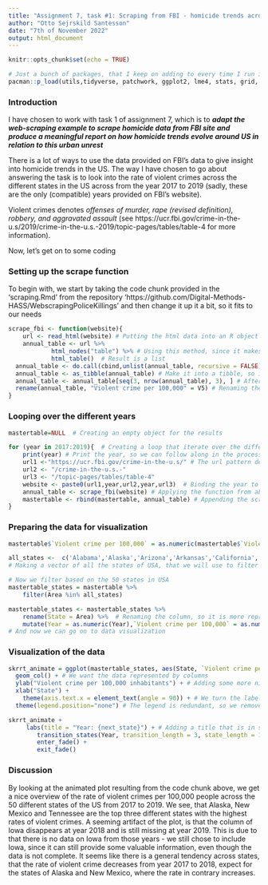```yaml
---
title: "Assignment 7, task #1: Scraping from FBI - homicide trends across states from 2017 to 2019"
author: "Otto Sejrskild Santesson"
date: "7th of November 2022"
output: html_document
---
```


```r
knitr::opts_chunk$set(echo = TRUE)

# Just a bunch of packages, that I keep on adding to every time I run into a package that I need to use (not good code practice, I know)
pacman::p_load(utils,tidyverse, patchwork, ggplot2, lme4, stats, grid, ggpubr, ggrepel, graphics,effects,VCA, vroom, readbulk,stringi, gridExtra, MuMIn,dfoptim, reticulate, Rcpp,dplyr, pacman,lmerTest,boot, dagitty,rstan,rethinking, rvest, tidyr, stringr, janitor, statebins, httr,lubridate,ggridges, gifski, gganimate,av)
```

### Introduction
I have chosen to work with task 1 of assignment 7, which is to __*adapt the web-scraping example to scrape homicide data from FBI site and produce a meaningful report on how homicide trends evolve around US in relation to this urban unrest*__

There is a lot of ways to use the data provided on FBI's data to give insight into homicide trends in the US. The way I have chosen to go about answering the task is to look into the rate of violent crimes across the different states in the US across from the year 2017 to 2019 (sadly, these are the only (compatible) years provided on FBI's website). 

Violent crimes denotes *offenses of murder, rape (revised definition), robbery, and aggravated assault* (see https://ucr.fbi.gov/crime-in-the-u.s/2019/crime-in-the-u.s.-2019/topic-pages/tables/table-4 for more information).

Now, let's get on to some coding

### Setting up the scrape function
To begin with, we start by taking the code chunk provided in the 'scraping.Rmd' from the repository 'https://github.com/Digital-Methods-HASS/WebscrapingPoliceKillings' and then change it up it a bit, so it fits to our needs
```r
scrape_fbi <- function(website){
	url <- read_html(website) # Putting the html data into an R object
	annual_table <- url %>% 
 			html_nodes("table") %>% # Using this method, since it makes the data way easier to work with
 			html_table()  # Result is a list
  annual_table <- do.call(cbind,unlist(annual_table, recursive = FALSE)) # Unlist the object and then recombines the individual elements as columns
  annual_table <- as_tibble(annual_table) # Make it into a tibble, so it's nice to work with
  annual_table <- annual_table[seq(3, nrow(annual_table), 3), ] # After a precheck of the data frame, we see that it is only every third row from row three that we're interested in (the other information is redundant, see https://ucr.fbi.gov/crime-in-the-u.s/2019/crime-in-the-u.s.-2019/topic-pages/tables/table-4 - we want the middle row for the given area)
  rename(annual_table, "Violent crime per 100,000" = V5) # Renaming the column, so we know what it contains
}
```


### Looping over the different years
```r
mastertable=NULL  # Creating an empty object for the results

for (year in 2017:2019){  # Creating a loop that iterate over the different years
	print(year) # Print the year, so we can follow along in the process
	url1 <-"https://ucr.fbi.gov/crime-in-the-u.s/" # The url pattern demands us to break it into three bits like this
	url2 <- "/crime-in-the-u.s.-"
	url3 <- "/topic-pages/tables/table-4"
	website <- paste0(url1,year,url2,year,url3)  # Binding the year to the website to form the URL
	annual_table <- scrape_fbi(website) # Applying the function from above
	mastertable <- rbind(mastertable, annual_table) # Appending the scraped results from the given year to the master data set
}
```

### Preparing the data for visualization
```r
mastertable$`Violent crime per 100,000` = as.numeric(mastertable$`Violent crime per 100,000`) # Making the column of interest, the rate of violent crimes per 100,000 inhabitants of the given state, numeric

all_states <-  c('Alabama','Alaska','Arizona','Arkansas','California','Colorado','Connecticut','Delaware','Florida','Georgia','Hawaii','Idaho','Illinois','Indiana','Iowa','Kansas','Kentucky','Louisiana','Maine','Maryland','Massachusetts','Michigan','Minnesota','Mississippi','Missouri','Montana','Nebraska','Nevada','New Hampshire','New Jersey','New Mexico','New York','North Carolina','North Dakota','Ohio','Oklahoma','Oregon','Pennsylvania','Rhode Island','South Carolina','South Dakota','Tennessee','Texas','Utah','Vermont','Virginia','Washington','West Virginia','Wisconsin','Wyoming')
# Making a vector of all the states of USA, that we will use to filter with (the unfiltered data set also includes areas that are not states)

# Now we filter based on the 50 states in USA
mastertable_states = mastertable %>% 
	filter(Area %in% all_states)

mastertable_states <- mastertable_states %>% 
	rename(State = Area) %>%  # Renaming the column, so it is more representative
	mutate(Year = as.numeric(Year),`Violent crime per 100,000` = as.numeric(`Violent crime per 100,000`))
# And now we can go on to data visualization
```

### Visualization of the data
```r
skrrt_animate = ggplot(mastertable_states, aes(State, `Violent crime per 100,000`, fill = State))+ # We set up the base plot for the animation, make it so that the states are on the x-axis and rate of violent crime per 100,000 inhabitants are on the y-axis
  geom_col() + # We want the data represented by columns
  ylab("Violent crime per 100,000 inhabitants") + # Adding some more nice labels for the axes
  xlab("State") +
	theme(axis.text.x = element_text(angle = 90)) + # We turn the labels on the x-axis (the name of the states) 90 degress, so they don't overlap
  theme(legend.position="none") # The legend is redundant, so we remove it (it just denotes the same stuff that the x-axis does)

skrrt_animate + 
	 labs(title = "Year: {next_state}") + # Adding a title that is in sync with the animation 
		transition_states(Year, transition_length = 3, state_length = 1) + # Making the animation
		enter_fade() +
		exit_fade()
```

### Discussion
By looking at the animated plot resulting from the code chunk above, we get a nice overview of the rate of violent crimes per 100,000 people across the 50 different states of the US from 2017 to 2019. We see, that Alaska, New Mexico and Tennessee are the top three different states with the highest rates of violent crimes. A seeming artifact of the plot, is that the column of Iowa disappears at year 2018 and is still missing at year 2019. This is due to that there is no data on Iowa from those years - we still chose to include Iowa, since it can still provide some valuable information, even though the data is not complete.
It seems like there is a general tendency across states, that the rate of violent crime decreases from year 2017 to 2018, expect for the states of Alaska and New Mexico, where the rate in contrary increases.


